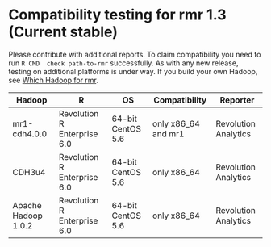 # Compatibility testing for rmr 1.3 (Current stable)
Please contribute with additional reports. To claim compatibility you need to run `R CMD  check path-to-rmr` successfully.
As with any new release, testing on additional platforms is under way. If you build your own Hadoop, see [Which Hadoop for rmr](https://github.com/RevolutionAnalytics/RHadoop/wiki/Which-Hadoop-for-rmr).

<table>
<thead>
<tr><th>Hadoop</th><th>R</th><th>OS</th><th>Compatibility</th><th>Reporter</th></tr>
</thead>
<tbody>
<tr><td>mr1-cdh4.0.0</td><td>Revolution R Enterprise 6.0</td><td>64-bit CentOS 5.6</td><td>only x86_64 and mr1</td><td>Revolution Analytics</td></tr>
<tr><td>CDH3u4</td><td>Revolution R Enterprise 6.0</td><td>64-bit CentOS 5.6</td><td>only x86_64</td><td>Revolution Analytics</td></tr>
<tr><td>Apache Hadoop 1.0.2</td><td>Revolution R Enterprise 6.0</td><td>64-bit CentOS 5.6</td><td>only x86_64</td><td>Revolution Analytics</td></tr>
</tbody>
</table>